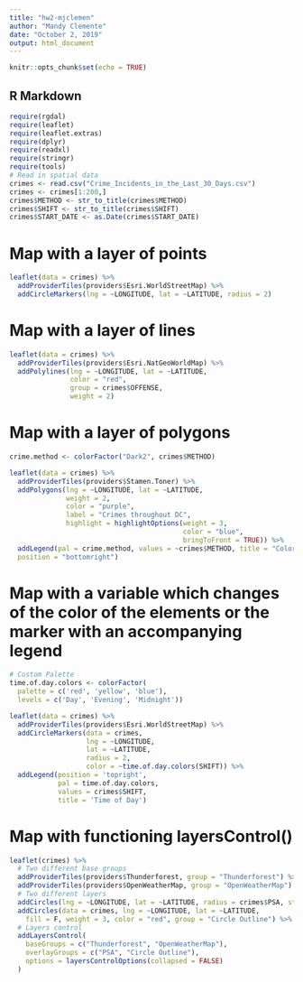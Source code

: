 ```yaml
---
title: "hw2-mjclemen"
author: "Mandy Clemente"
date: "October 2, 2019"
output: html_document
---
```


```r
knitr::opts_chunk$set(echo = TRUE)
```

## R Markdown

```r
require(rgdal)
require(leaflet)
require(leaflet.extras)
require(dplyr)
require(readxl)
require(stringr)
require(tools)
# Read in spatial data
crimes <- read.csv("Crime_Incidents_in_the_Last_30_Days.csv")
crimes <- crimes[1:200,]
crimes$METHOD <- str_to_title(crimes$METHOD)
crimes$SHIFT <- str_to_title(crimes$SHIFT)
crimes$START_DATE <- as.Date(crimes$START_DATE)
```

# Map with a layer of points

```r
leaflet(data = crimes) %>%
  addProviderTiles(providers$Esri.WorldStreetMap) %>%
  addCircleMarkers(lng = ~LONGITUDE, lat = ~LATITUDE, radius = 2)
```
# Map with a layer of lines
```r
leaflet(data = crimes) %>%
  addProviderTiles(providers$Esri.NatGeoWorldMap) %>%
  addPolylines(lng = ~LONGITUDE, lat = ~LATITUDE,
               color = "red",
               group = crimes$OFFENSE,
               weight = 2)
```
# Map with a layer of polygons
```r
crime.method <- colorFactor("Dark2", crimes$METHOD)

leaflet(data = crimes) %>%
  addProviderTiles(providers$Stamen.Toner) %>%
  addPolygons(lng = ~LONGITUDE, lat = ~LATITUDE,
              weight = 2,
              color = "purple",
              label = "Crimes throughout DC",
              highlight = highlightOptions(weight = 3,
                                           color = "blue",
                                           bringToFront = TRUE)) %>%
  addLegend(pal = crime.method, values = ~crimes$METHOD, title = "Color by Weapon:",
  position = "bottomright")
```
# Map with a variable which changes of the color of the elements or the marker with an accompanying legend
```r

# Custom Palette
time.of.day.colors <- colorFactor(
  palette = c('red', 'yellow', 'blue'),
  levels = c('Day', 'Evening', 'Midnight'))

leaflet(data = crimes) %>%
  addProviderTiles(providers$Esri.WorldStreetMap) %>%
  addCircleMarkers(data = crimes,
                   lng = ~LONGITUDE,
                   lat = ~LATITUDE,
                   radius = 2,
                   color = ~time.of.day.colors(SHIFT)) %>%
  addLegend(position = 'topright',
            pal = time.of.day.colors,
            values = crimes$SHIFT,
            title = 'Time of Day')
```
# Map with functioning layersControl()
```r
leaflet(crimes) %>%
  # Two different base groups
  addProviderTiles(providers$Thunderforest, group = "Thunderforest") %>%
  addProviderTiles(providers$OpenWeatherMap, group = "OpenWeatherMap") %>%
  # Two different layers
  addCircles(lng = ~LONGITUDE, lat = ~LATITUDE, radius = crimes$PSA, stroke = F, group = "PSA", popup = ~PSA) %>%
  addCircles(data = crimes, lng = ~LONGITUDE, lat = ~LATITUDE,
    fill = F, weight = 3, color = "red", group = "Circle Outline") %>%
  # Layers control
  addLayersControl(
    baseGroups = c("Thunderforest", "OpenWeatherMap"),
    overlayGroups = c("PSA", "Circle Outline"),
    options = layersControlOptions(collapsed = FALSE)
  )
```

